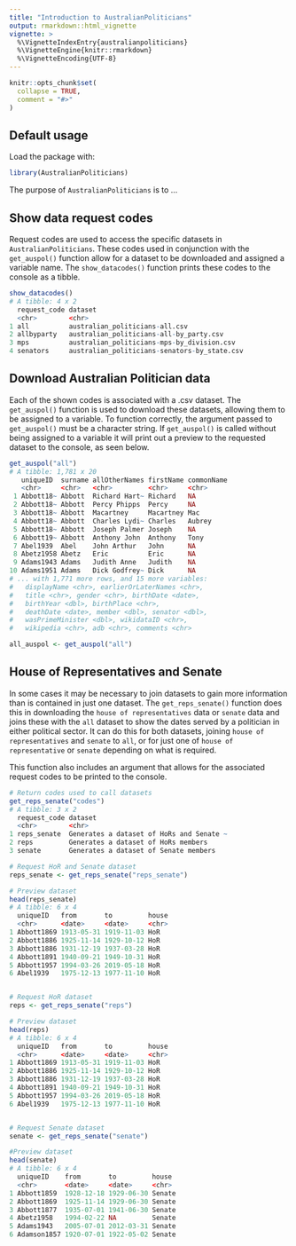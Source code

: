 ```yaml
---
title: "Introduction to AustralianPoliticians"
output: rmarkdown::html_vignette
vignette: >
  %\VignetteIndexEntry{australianpoliticians}
  %\VignetteEngine{knitr::rmarkdown}
  %\VignetteEncoding{UTF-8}
---
```


```r
knitr::opts_chunk$set(
  collapse = TRUE,
  comment = "#>"
)
```

## Default usage

Load the package with:

```r
library(AustralianPoliticians)
```

The purpose of `AustralianPoliticians` is to ...

## Show data request codes

Request codes are used to access the specific datasets in `AustralianPoliticians`. These codes used in conjunction with the `get_auspol()` function allow for a dataset to be downloaded and assigned a variable name. The `show_datacodes()` function prints these codes to the console as a tibble.

```r
show_datacodes()
# A tibble: 4 x 2
  request_code dataset                                     
  <chr>        <chr>                                       
1 all          australian_politicians-all.csv              
2 allbyparty   australian_politicians-all-by_party.csv     
3 mps          australian_politicians-mps-by_division.csv  
4 senators     australian_politicians-senators-by_state.csv
```

## Download Australian Politician data

Each of the shown codes is associated with a .csv dataset. The `get_auspol()` function is used to download these datasets, allowing them to be assigned to a variable. To function correctly, the argument passed to `get_auspol()` must be a character string. If `get_auspol()` is called without being assigned to a variable it will print out a preview to the requested dataset to the console, as seen below.

```r
get_auspol("all")
# A tibble: 1,781 x 20                                                                    
   uniqueID  surname allOtherNames firstName commonName
   <chr>     <chr>   <chr>         <chr>     <chr>     
 1 Abbott18~ Abbott  Richard Hart~ Richard   NA        
 2 Abbott18~ Abbott  Percy Phipps  Percy     NA        
 3 Abbott18~ Abbott  Macartney     Macartney Mac       
 4 Abbott18~ Abbott  Charles Lydi~ Charles   Aubrey    
 5 Abbott18~ Abbott  Joseph Palmer Joseph    NA        
 6 Abbott19~ Abbott  Anthony John  Anthony   Tony      
 7 Abel1939  Abel    John Arthur   John      NA        
 8 Abetz1958 Abetz   Eric          Eric      NA        
 9 Adams1943 Adams   Judith Anne   Judith    NA        
10 Adams1951 Adams   Dick Godfrey~ Dick      NA        
# ... with 1,771 more rows, and 15 more variables:
#   displayName <chr>, earlierOrLaterNames <chr>,
#   title <chr>, gender <chr>, birthDate <date>,
#   birthYear <dbl>, birthPlace <chr>,
#   deathDate <date>, member <dbl>, senator <dbl>,
#   wasPrimeMinister <dbl>, wikidataID <chr>,
#   wikipedia <chr>, adb <chr>, comments <chr>

all_auspol <- get_auspol("all")
```

## House of Representatives and Senate

In some cases it may be necessary to join datasets to gain more information than is contained in just one dataset. The `get_reps_senate()` function does this in downloading the `house of representatives` data or `senate` data and joins these with the `all` dataset to show the dates served by a politician in either political sector. It can do this for both datasets, joining `house of representatives` and `senate` to `all`, or for just one of `house of representative` or `senate` depending on what is required.

This function also includes an argument that allows for the associated request codes to be printed to the console.

```r
# Return codes used to call datasets
get_reps_senate("codes")
# A tibble: 3 x 2
  request_code dataset                                 
  <chr>        <chr>                                   
1 reps_senate  Generates a dataset of HoRs and Senate ~
2 reps         Generates a dataset of HoRs members     
3 senate       Generates a dataset of Senate members 

# Request HoR and Senate dataset
reps_senate <- get_reps_senate("reps_senate")

# Preview dataset
head(reps_senate)
# A tibble: 6 x 4
  uniqueID   from       to         house
  <chr>      <date>     <date>     <chr>
1 Abbott1869 1913-05-31 1919-11-03 HoR  
2 Abbott1886 1925-11-14 1929-10-12 HoR  
3 Abbott1886 1931-12-19 1937-03-28 HoR  
4 Abbott1891 1940-09-21 1949-10-31 HoR  
5 Abbott1957 1994-03-26 2019-05-18 HoR  
6 Abel1939   1975-12-13 1977-11-10 HoR


# Request HoR dataset
reps <- get_reps_senate("reps")

# Preview dataset
head(reps)
# A tibble: 6 x 4
  uniqueID   from       to         house
  <chr>      <date>     <date>     <chr>
1 Abbott1869 1913-05-31 1919-11-03 HoR  
2 Abbott1886 1925-11-14 1929-10-12 HoR  
3 Abbott1886 1931-12-19 1937-03-28 HoR  
4 Abbott1891 1940-09-21 1949-10-31 HoR  
5 Abbott1957 1994-03-26 2019-05-18 HoR  
6 Abel1939   1975-12-13 1977-11-10 HoR


# Request Senate dataset
senate <- get_reps_senate("senate")

#Preview dataset
head(senate)
# A tibble: 6 x 4
  uniqueID    from       to         house 
  <chr>       <date>     <date>     <chr> 
1 Abbott1859  1928-12-18 1929-06-30 Senate
2 Abbott1869  1925-11-14 1929-06-30 Senate
3 Abbott1877  1935-07-01 1941-06-30 Senate
4 Abetz1958   1994-02-22 NA         Senate
5 Adams1943   2005-07-01 2012-03-31 Senate
6 Adamson1857 1920-07-01 1922-05-02 Senate
```
